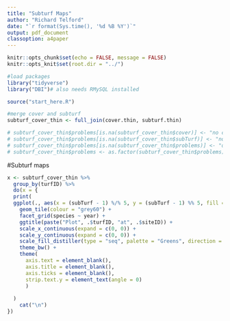 ```yaml
---
title: "Subturf Maps"
author: "Richard Telford"
date: "`r format(Sys.time(), '%d %B %Y')`"
output: pdf_document
classoption: a4paper
---
```


```r
knitr::opts_chunk$set(echo = FALSE, message = FALSE)
knitr::opts_knit$set(root.dir = "../")
```


```r
#load packages
library("tidyverse")
library("DBI")# also needs RMySQL installed
```


```r
source("start_here.R")
```


```r
#merge cover and subturf
subturf_cover_thin <- full_join(cover.thin, subturf.thin)

# subturf_cover_thin$problems[is.na(subturf_cover_thin$cover)] <- "no cover"
# subturf_cover_thin$problems[is.na(subturf_cover_thin$subTurf)] <- "no subturf"
# subturf_cover_thin$problems[is.na(subturf_cover_thin$problems)] <- "ok"
# subturf_cover_thin$problems <- as.factor(subturf_cover_thin$problems)

```

#Subturf maps

```r
x <- subturf_cover_thin %>% 
  group_by(turfID) %>% 
  do(x = {
  print(
  ggplot(., aes(x = (subTurf - 1) %/% 5, y = (subTurf - 1) %% 5, fill = cover)) +
    geom_tile(colour = "grey60") +
    facet_grid(species ~ year) +
    ggtitle(paste("Plot", .$turfID, "at", .$siteID)) +
    scale_x_continuous(expand = c(0, 0)) +
    scale_y_continuous(expand = c(0, 0)) +
    scale_fill_distiller(type = "seq", palette = "Greens", direction = 1) + 
    theme_bw() +
    theme(
      axis.text = element_blank(), 
      axis.title = element_blank(), 
      axis.ticks = element_blank(),
      strip.text.y = element_text(angle = 0)
      )
  
  )
    cat("\n")
})
```

